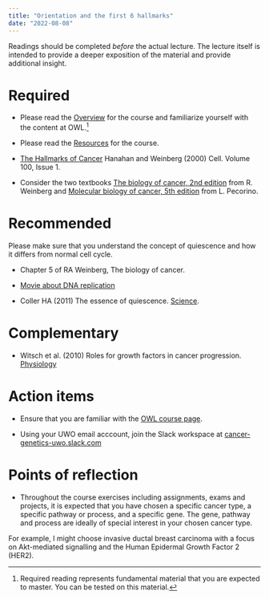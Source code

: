 ```yaml
---
title: "Orientation and the first 6 hallmarks"
date: "2022-08-08"
---
```


Readings  should be completed _before_ the actual lecture. 
The lecture itself is intended to provide a deeper exposition of the material and provide additional insight.
 
# Required 
   
  
- Please read the [Overview](/overview/) for the course and familiarize yourself with the content at OWL.^[Required reading represents fundamental material that you are expected to master. You can be tested on this material.]   
 
  
- Please read the [Resources](/resources/) for the course.  
  

- [The Hallmarks of Cancer](https://www.cell.com/fulltext/S0092-8674(00)81683-9) Hanahan and Weinberg (2000) Cell. Volume 100, Issue 1.

 

- Consider the two textbooks [The biology of cancer, 2nd edition](https://blackwells.co.uk/bookshop/product/9780815345282?gC=4cfad707612&gclid=Cj0KCQjwhqaVBhCxARIsAHK1tiOHyQt9hNtV0wc4wwIVY0L6DOpitcP_vIoaLmcQteP5j8483x_bL7AaArSKEALw_wcB) from R. Weinberg and [Molecular biology of cancer, 5th edition](https://blackwells.co.uk/bookshop/product/9780198833024?gC=4cfad707612&gclid=Cj0KCQjwhqaVBhCxARIsAHK1tiPR03yNqRZ7pwJDMHSbVY6ZOg1RZR7MHYyl_OUCDg2cef3wvcYqmnEaAqSSEALw_wcB) from L. Pecorino.
 
# Recommended

Please make sure that you understand the concept of quiescence and how it differs from normal cell cycle.

- Chapter 5 of RA Weinberg, The biology of cancer.

- [Movie about DNA replication](https://www.youtube.com/watch?v=TNKWgcFPHqw)

- Coller HA (2011) The essence of quiescence. [Science](doi:10.1126/science.1216242).


# Complementary

- Witsch et al. (2010) Roles for growth factors in cancer progression. [Physiology](doi:10.1152/physiol.00045.2009) 

# Action items  

- Ensure that you are familiar with the [OWL course page](https://owl.uwo.ca/x/gGWomX).


- Using your UWO email acccount, join the Slack workspace at [cancer-genetics-uwo.slack.com](https://cancer-genetics-uwo.slack.com)

 
 
# Points of reflection

- Throughout the course exercises including assignments, exams and projects, it is expected that you have chosen a specific cancer type, a specific pathway or process, and a specific gene. The gene, pathway and process are ideally of special interest in your chosen cancer type.

For example, I might choose invasive ductal breast carcinoma with a focus on Akt-mediated signalling and the Human Epidermal Growth Factor 2 (HER2). 
